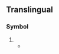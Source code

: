 {{also|DG|dg'}}
==Translingual==

===Symbol===
{{mul-symbol}}

# {{SI-unit-abb|deci|gram|[[mass]]}}
#* {{quote-book
|lang=en
|nocat=1
|passage=Melt index was constant at approximately 5 '''dg'''/min.
|page=170
|title=TAPPI Journal; volume 76; Jan-Apr 1993
|author=Technical Association of the Pulp and Paper Industry
|year=1993}}